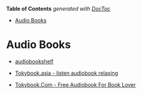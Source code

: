 <!-- START doctoc generated TOC please keep comment here to allow auto update -->
<!-- DON'T EDIT THIS SECTION, INSTEAD RE-RUN doctoc TO UPDATE -->
**Table of Contents**  *generated with [DocToc](https://github.com/thlorenz/doctoc)*

- [Audio Books](#audio-books)

<!-- END doctoc generated TOC please keep comment here to allow auto update -->

# Audio Books

- [audiobookshelf](https://www.audiobookshelf.org/)

- [Tokybook.asia - listen audiobook relaxing](https://tokybook.asia/)

- [Tokybook.Com - Free Audiobook For Book Lover](https://tokybook.com/)